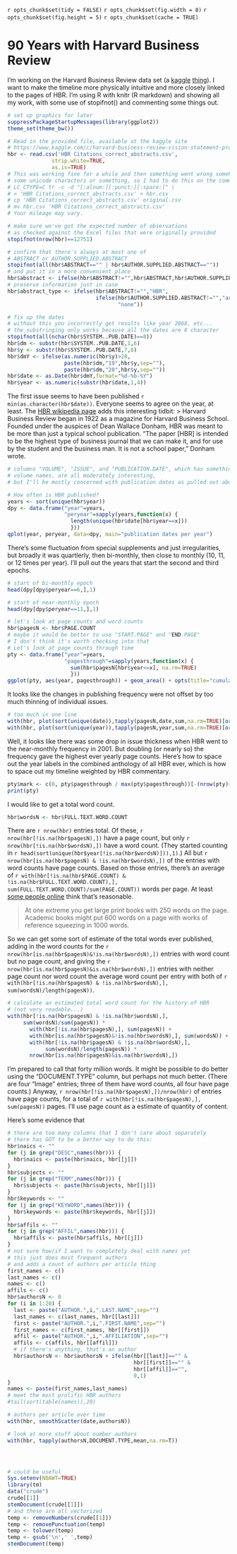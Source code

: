 `r opts_chunk$set(tidy = FALSE)`
`r opts_chunk$set(fig.width = 8)`
`r opts_chunk$set(fig.height = 5)`
`r opts_chunk$set(cache = TRUE)`


# 90 Years with Harvard Business Review

I'm working on the Harvard Business Review data set (a [kaggle](http://www.kaggle.com/) [thing](https://www.kaggle.com/c/harvard-business-review-vision-statement-prospect/)). I want to make the timeline more physically intuitive and more closely linked to the pages of HBR. I'm using R with knitr (R markdown) and showing all my work, with some use of stopifnot() and commenting some things out.

```r
# set up graphics for later
suppressPackageStartupMessages(library(ggplot2))
theme_set(theme_bw())

# Read in the provided file, available at the kaggle site
# https://www.kaggle.com/c/harvard-business-review-vision-statement-prospect/data
hbr <- read.csv('HBR Citations_correct_abstracts.csv',
              strip.white=TRUE,
              as.is=TRUE)
# This was working fine for a while and then something went wrong somehow with
# some unicode characters or something, so I had to do this on the command line:
# LC_CTYPE=C tr -c -d "[:alnum:][:punct:][:space:]" \
# < 'HBR Citations_correct_abstracts.csv' > hbr.csv
# cp 'HBR Citations_correct_abstracts.csv' original.csv
# mv hbr.csv 'HBR Citations_correct_abstracts.csv'
# Your mileage may vary.

# make sure we've got the expected number of observations
# as checked against the Excel files that were originally provided
stopifnot(nrow(hbr)==12751)

# confirm that there's always at most one of
# ABSTRACT or AUTHOR.SUPPLIED.ABSTRACT
stopifnot(all(hbr$ABSTRACT=="" | hbr$AUTHOR.SUPPLIED.ABSTRACT==""))
# and put it in a more convenient place
hbr$abstract <- ifelse(hbr$ABSTRACT!="",hbr$ABSTRACT,hbr$AUTHOR.SUPPLIED.ABSTRACT)
# preserve information just in case
hbr$abstract_type <- ifelse(hbr$ABSTRACT!="","HBR",
                            ifelse(hbr$AUTHOR.SUPPLIED.ABSTRACT!="","author",
                                   "none"))

# fix up the dates
# without this you incorrectly get results like year 2068, etc...
# the substringing only works because all the dates are 8 character
stopifnot(all(nchar(hbr$SYSTEM..PUB.DATE)==8))
hbr$dm <- substr(hbr$SYSTEM..PUB.DATE,1,6)
hbr$y <- substr(hbr$SYSTEM..PUB.DATE,7,8)
hbr$dmY <- ifelse(as.numeric(hbr$y)>20,
                  paste(hbr$dm,"19",hbr$y,sep=""),
                  paste(hbr$dm,"20",hbr$y,sep=""))
hbr$date <- as.Date(hbr$dmY,format="%d-%b-%Y")
hbr$year <- as.numeric(substr(hbr$date,1,4))
```

The first issue seems to have been published `r min(as.character(hbr$date))`. Everyone seems to agree on the year, at least. The [HBR wikipedia page](http://en.wikipedia.org/wiki/Harvard_Business_Review) adds this interesting tidbit:
> Harvard Business Review began in 1922 as a magazine for Harvard Business School. Founded under the auspices of Dean Wallace Donham, HBR was meant to be more than just a typical school publication. "The paper [HBR] is intended to be the highest type of business journal that we can make it, and for use by the student and the business man. It is not a school paper," Donham wrote.

```r
# columns "VOLUME", "ISSUE", and "PUBLICATION.DATE", which has something like
# volume names, are all moderately interesting,
# but I'll be mostly concerned with publication dates as pulled out above

# How often is HBR published?
years <- sort(unique(hbr$year))
dpy <- data.frame("year"=years,
                  "peryear"=sapply(years,function(x) {
                    length(unique(hbr$date[hbr$year==x]))
                    }))
qplot(year, peryear, data=dpy, main="publication dates per year")
```

There's some fluctuation from special supplements and just irregularities, but broadly it was quartlerly, then bi-monthly, then close to monthly (10, 11, or 12 times per year). I'll pull out the years that start the second and third epochs.

```r
# start of bi-monthly epoch
head(dpy[dpy$peryear==6,],1)

# start of near-monthly epoch
head(dpy[dpy$peryear==11,],1)

# let's look at page counts and word counts
hbr$pagesN <- hbr$PAGE.COUNT
# maybe it would be better to use "START.PAGE" and "END.PAGE"
# I don't think it's worth checking into that
# Let's look at page counts through time
pty <- data.frame("year"=years,
                  "pagesthrough"=sapply(years,function(x) {
                    sum(hbr$pagesN[hbr$year<=x], na.rm=TRUE)
                    }))
ggplot(pty, aes(year, pagesthrough)) + geom_area() + opts(title="cumulative pages") + geom_vline(xintercept=c(1948,2001), colour=I("red")) + geom_text(x=1931,y=50000,label=paste(round(sum(hbr$pagesN[hbr$year<1948&hbr$year>1922],na.rm=TRUE)/(1948-1922)),"pages/year",sep="\n"), colour=I("blue"), family="mono") + scale_x_continuous(limits=c(1920,2020)) + geom_text(x=1973,y=50000,label=paste(round(sum(hbr$pagesN[hbr$year<2001&hbr$year>=1948],na.rm=TRUE)/(2001-1948)),"pages/year",sep="\n"), colour=I("blue"), family="mono") + geom_text(x=2012,y=50000,label=paste(round(sum(hbr$pagesN[hbr$year<2012&hbr$year>=2001],na.rm=TRUE)/(2012-2001)),"pages/year",sep="\n"), colour=I("blue"), family="mono")
```

It looks like the changes in publishing frequency were not offset by too much thinning of individual issues.

```r
# too much in one line
with(hbr, plot(sort(unique(date)),tapply(pagesN,date,sum,na.rm=TRUE)[order(names(tapply(pagesN,date,sum,na.rm=TRUE)))],xlim=as.Date(c("1920-01-01","2020-01-01")),xlab="year",ylab="pages",main="pages per publication date"))
with(hbr, plot(sort(unique(year)),tapply(pagesN,year,sum,na.rm=TRUE)[order(names(tapply(pagesN,year,sum,na.rm=TRUE)))],xlim=c(1920,2020),xlab="year",ylab="pages",main="pages per publication year"))
```

Well, it looks like there was some drop in issue thickness when HBR went to the near-monthly frequency in 2001. But doubling (or nearly so) the frequency gave the highest ever yearly page counts. Here's how to space out the year labels in the combined anthology of all HBR ever, which is how to space out my timeline weighted by HBR commentary.

```r
pty$mark <- c(0, pty$pagesthrough / max(pty$pagesthrough))[-(nrow(pty)+1)]
print(pty)
```

I would like to get a total word count.

```r
hbr$wordsN <- hbr$FULL.TEXT.WORD.COUNT
```

There are `r nrow(hbr)` entries total. Of these, `r nrow(hbr[!is.na(hbr$pagesN),])` have a page count, but only `r nrow(hbr[!is.na(hbr$wordsN),])` have a word count. (They started counting in `r head(sort(unique(hbr$year[!is.na(hbr$wordsN)])),1)`.) All but `r nrow(hbr[is.na(hbr$pagesN) & !is.na(hbr$wordsN),])` of the entries with word counts have page counts. Based on those entries, there's an average of `r with(hbr[!is.na(hbr$PAGE.COUNT) & !is.na(hbr$FULL.TEXT.WORD.COUNT),], sum(FULL.TEXT.WORD.COUNT)/sum(PAGE.COUNT))` words per page. At least [some people online](http://www.writersservices.com/wps/p_word_count.htm) think that's reasonable.

> At one extreme you get large print books with 250 words on the page. Academic books might put 600 words on a page with works of reference squeezing in 1000 words.

So we can get some sort of estimate of the total words ever published, adding in the word counts for the `r nrow(hbr[is.na(hbr$pagesN)&!is.na(hbr$wordsN),])` entries with word count but no page count, and giving the `r nrow(hbr[is.na(hbr$pagesN)&is.na(hbr$wordsN),])` entries with neither page count nor word count the average word count per entry with both of `r with(hbr[!is.na(hbr$pagesN) & !is.na(hbr$wordsN),], sum(wordsN)/length(pagesN))`.

```r
# calculate an estimated total word count for the history of HBR
# (not very readable...)
with(hbr[!is.na(hbr$pagesN) & !is.na(hbr$wordsN),], 
     sum(wordsN)/sum(pagesN)) * 
       with(hbr[!is.na(hbr$pagesN),], sum(pagesN)) +
       with(hbr[is.na(hbr$pagesN)&!is.na(hbr$wordsN),], sum(wordsN)) +
       with(hbr[!is.na(hbr$pagesN) & !is.na(hbr$wordsN),], 
            sum(wordsN)/length(pagesN)) *
       nrow(hbr[is.na(hbr$pagesN)&is.na(hbr$wordsN),])
```

I'm prepared to call that forty million words. It might be possible to do better using the "DOCUMENT.TYPE" column, but perhaps not much better. (There are four "Image" entries; three of them have word counts, all four have page counts.) Anyway, `r nrow(hbr[!is.na(hbr$pagesN),])/nrow(hbr)` of entries have page counts, for a total of `r with(hbr[!is.na(hbr$pagesN),], sum(pagesN))` pages. I'll use page count as a estimate of quantity of content.

Here's some evidence that 

```r




# there are too many columns that I don't care about separately
# there has GOT to be a better way to do this:
hbr$naics <- ""
for (j in grep("DESC",names(hbr))) {
  hbr$naics <- paste(hbr$naics, hbr[[j]])
}
hbr$subjects <- ""
for (j in grep("TERM",names(hbr))) {
  hbr$subjects <- paste(hbr$subjects, hbr[[j]])
}
hbr$keywords <- ""
for (j in grep("KEYWORD",names(hbr))) {
  hbr$keywords <- paste(hbr$keywords, hbr[[j]])
}
hbr$affils <- ""
for (j in grep("AFFIL",names(hbr))) {
  hbr$affils <- paste(hbr$affils, hbr[[j]])
}
# not sure how/if I want to completely deal with names yet
# this just does most frequent authors
# and adds a count of authors per article thing
first_names <- c()
last_names <- c()
names <- c()
affils <- c()
hbr$authorsN <- 0
for (i in 1:20) {
  last <- paste("AUTHOR.",i,".LAST.NAME",sep="")
  last_names <- c(last_names, hbr[[last]])
  first <- paste("AUTHOR.",i,".FIRST.NAME",sep="")
  first_names <- c(first_names, hbr[[first]])
  affil <- paste("AUTHOR.",i,".AFFILIATION",sep="")
  affils <- c(affils, hbr[[affil]]) 
  # if there's anything, that's an author
  hbr$authorsN <- hbr$authorsN + ifelse(hbr[[last]]=="" &
                                        hbr[[first]]=="" &
                                        hbr[[affil]]=="",
                                        0,1)
}
names <- paste(first_names,last_names)
# meet the most prolific HBR authors
#tail(sort(table(names)),20)

# authors per article over time
with(hbr, smoothScatter(date,authorsN))

# look at more stuff about number authors
with(hbr, tapply(authorsN,DOCUMENT.TYPE,mean,na.rm=T))




# could be useful
Sys.setenv(NOAWT=TRUE)
library(tm)
data("crude")
crude[[1]]
stemDocument(crude[[1]])
# and these are all vectorized
temp <- removeNumbers(crude[[1]])
temp <- removePunctuation(temp)
temp <- tolower(temp)
temp <- gsub('\n',' ',temp)
stemDocument(temp)
```
